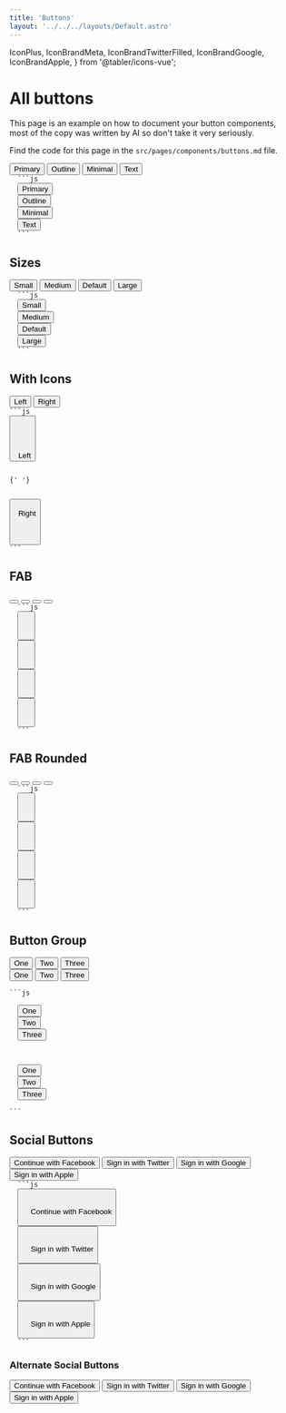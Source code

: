```yaml
---
title: 'Buttons'
layout: '../../../layouts/Default.astro'
---
```


  IconPlus,
  IconBrandMeta,
  IconBrandTwitterFilled,
  IconBrandGoogle,
  IconBrandApple,
} from '@tabler/icons-vue';


# All buttons

This page is an example on how to document your button components, most of the copy was written by AI so don't take it very seriously.

Find the code for this page in the `src/pages/components/buttons.md` file.

<Preview>
  <button class='btn'>Primary</button>
  <button class='btn btn-outline'>Outline</button>
  <button class='btn btn-min'>Minimal</button>
  <button class='btn btn-text'>Text</button>
</Preview>
<Code client:load>
  ```js
  <button class='btn'>Primary</button>
  <button class='btn btn-outline'>Outline</button>
  <button class='btn btn-min'>Minimal</button>
  <button class='btn btn-text'>Text</button>
  ```
</Code>

## Sizes

<Preview>
  <button class='btn btn-sm'>Small</button>
  <button class='btn btn-md'>Medium</button>
  <button class='btn'>Default</button>
  <button class='btn btn-lg'>Large</button>
</Preview>
<Code client:load>
  ```js
  <button class='btn btn-sm'>Small</button>
  <button class='btn btn-md'>Medium</button>
  <button class='btn'>Default</button>
  <button class='btn btn-lg'>Large</button>
  ```
</Code>

## With Icons

<Preview>
  <button class='btn'>
    <span class='icon'>
      <IconPlus />
    </span>
    Left
  </button>
  <button class='btn'>
    Right
    <span class='icon'>
      <IconPlus />
    </span>
  </button>
</Preview>
<Code client:load>
```js
<button class='btn'>
  <span class='icon'>
    <IconPlus />
  </span>
  Left
</button>

{' '}

<button class='btn'>
  Right
  <span class='icon'>
    <IconPlus />
  </span>
</button>
```
</Code>

## FAB

<Preview>
  <button class='fab fab-sm'>
    <IconPlus />
  </button>
  <button class='fab fab-md'>
    <IconPlus />
  </button>
  <button class='fab fab-lg'>
    <IconPlus />
  </button>
  <button class='fab fab-xl'>
    <IconPlus />
  </button>
</Preview>
<Code client:load>
  ```js
  <button class='fab fab-sm'>
    <IconPlus />
  </button>
  <button class='fab fab-md'>
    <IconPlus />
  </button>
  <button class='fab fab-lg'>
    <IconPlus />
  </button>
  <button class='fab fab-xl'>
    <IconPlus />
  </button>
  ```
</Code>

## FAB Rounded

<Preview>
  <button class='fab fab-sm fab-rounded'>
    <IconPlus />
  </button>
  <button class='fab fab-md fab-rounded'>
    <IconPlus />
  </button>
  <button class='fab fab-lg fab-rounded'>
    <IconPlus />
  </button>
  <button class='fab fab-xl fab-rounded'>
    <IconPlus />
  </button>
</Preview>
<Code client:load>
  ```js
  <button class='fab fab-sm fab-rounded'>
    <IconPlus />
  </button>
  <button class='fab fab-md fab-rounded'>
    <IconPlus />
  </button>
  <button class='fab fab-lg fab-rounded'>
    <IconPlus />
  </button>
  <button class='fab fab-xl fab-rounded'>
    <IconPlus />
  </button>
  ```
</Code>

## Button Group

<Preview>
  <div class='btn-group'>
    <button>One</button>
    <button>Two</button>
    <button>Three</button>
  </div>

<div class='btn-group btn-group-outline'>
  <button>One</button>
  <button>Two</button>
  <button>Three</button>
</div>
</Preview>
<Code client:load>
```js
<div class='btn-group'>
  <button>One</button>
  <button>Two</button>
  <button>Three</button>
</div>

<div class='btn-group btn-group-outline'>
  <button>One</button>
  <button>Two</button>
  <button>Three</button>
</div>
```
</Code>

## Social Buttons

<Preview>
  <button class='btn btn-facebook'>
    <IconBrandMeta />
    Continue with Facebook
  </button>
  <button class='btn btn-twitter'>
    <IconBrandTwitterFilled />
    Sign in with Twitter
  </button>
  <button class='btn btn-google'>
    <IconBrandGoogle />
    Sign in with Google
  </button>
  <button class='btn btn-apple'>
    <IconBrandApple />
    Sign in with Apple
  </button>
</Preview>
<Code client:load>
  ```js
  <button class='btn btn-facebook'>
    <IconBrandMeta />
    Continue with Facebook
  </button>
  <button class='btn btn-twitter'>
    <IconBrandTwitterFilled />
    Sign in with Twitter
  </button>
  <button class='btn btn-google'>
    <IconBrandGoogle />
    Sign in with Google
  </button>
  <button class='btn btn-apple'>
    <IconBrandApple />
    Sign in with Apple
  </button>
  ```
</Code>

### Alternate Social Buttons

<Preview>
  <button class='btn btn-facebook btn-facebook-alt'>
    <IconBrandMeta />
    Continue with Facebook
  </button>
  <button class='btn btn-twitter btn-twitter-alt'>
    <IconBrandTwitterFilled />
    Sign in with Twitter
  </button>
  <button class='btn btn-google btn-google-alt'>
    <IconBrandGoogle />
    Sign in with Google
  </button>
  <button class='btn btn-apple btn-apple-alt'>
    <IconBrandApple />
    Sign in with Apple
  </button>
</Preview>
<Code client:load></Code>
